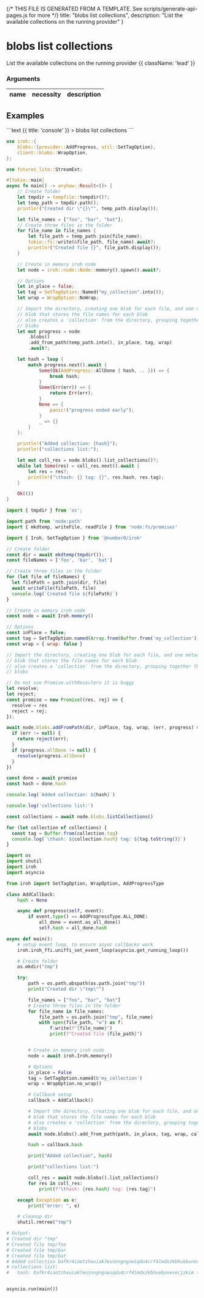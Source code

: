 {/* THIS FILE IS GENERATED FROM A TEMPLATE. See scripts/generate-api-pages.js for more */}
    title: "blobs list collections",
    description: "List the available collections on the running provider"
}

<div className='not-prose mb-5'>
    <Breadcrumbs pages={[
        { name: 'API', href: '/docs/api', current: false },
        { name: 'blobs list collections', href: '/docs/api/blobs-list-collections', current: true },
    ]} />
</div>

# blobs list collections

List the available collections on the running provider {{ className: 'lead' }}


### Arguments

| name | necessity | description |
| ---- | --------- | ----------- |



## Examples

<CodeGroup title="blobs list collections">
```text {{ title: 'console' }}
> blobs list collections
```

```rust {{ title: 'rust' }}
use iroh::{
    blobs::{provider::AddProgress, util::SetTagOption},
    client::blobs::WrapOption,
};

use futures_lite::StreamExt;

#[tokio::main]
async fn main() -> anyhow::Result<()> {
    // Create folder
    let tmpdir = tempfile::tempdir()?;
    let temp_path = tmpdir.path();
    println!("Created dir \"{}\"", temp_path.display());

    let file_names = ["foo", "bar", "bat"];
    // Create three files in the folder
    for file_name in file_names {
        let file_path = temp_path.join(file_name);
        tokio::fs::write(&file_path, file_name).await?;
        println!("Created file {}", file_path.display());
    }

    // Create in memory iroh node
    let node = iroh::node::Node::memory().spawn().await?;

    // Options
    let in_place = false;
    let tag = SetTagOption::Named("my_collection".into());
    let wrap = WrapOption::NoWrap;

    // Import the directory, creating one blob for each file, and one metadata
    // blob that stores the file names for each blob
    // also creates a 'collection' from the directory, grouping together the
    // blobs
    let mut progress = node
        .blobs()
        .add_from_path(temp_path.into(), in_place, tag, wrap)
        .await?;

    let hash = loop {
        match progress.next().await {
            Some(Ok(AddProgress::AllDone { hash, .. })) => {
                break hash;
            }
            Some(Err(err)) => {
                return Err(err);
            }
            None => {
                panic!("progress ended early");
            }
            _ => {}
        }
    };

    println!("Added collection: {hash}");
    println!("collections list:");

    let mut coll_res = node.blobs().list_collections()?;
    while let Some(res) = coll_res.next().await {
        let res = res?;
        println!("\thash: {} tag: {}", res.hash, res.tag);
    }

    Ok(())
}

```


```js {{ title: 'nodejs' }}
import { tmpdir } from 'os';

import path from 'node:path'
import { mkdtemp, writeFile, readFile } from 'node:fs/promises'

import { Iroh, SetTagOption } from '@number0/iroh'

// Create folder
const dir = await mkdtemp(tmpdir());
const fileNames = ['foo', 'bar', 'bat']

// Create three files in the folder
for (let file of fileNames) {
  let filePath = path.join(dir, file)
  await writeFile(filePath, file)
  console.log(`Created file ${filePath}`)
}

// Create in memory iroh node
const node = await Iroh.memory()

// Options
const inPlace = false;
const tag = SetTagOption.named(Array.from(Buffer.from('my_collection')))
const wrap = { wrap: false }

// Import the directory, creating one blob for each file, and one metadata
// blob that stores the file names for each blob
// also creates a 'collection' from the directory, grouping together the
// blobs

// Do not use Promise.withResovlers it is buggy
let resolve;
let reject;
const promise = new Promise((res, rej) => {
  resolve = res
  reject = rej;
});

await node.blobs.addFromPath(dir, inPlace, tag, wrap, (err, progress) => {
  if (err != null) {
    return reject(err);
  }
  if (progress.allDone != null) {
    resolve(progress.allDone)
  }
})

const done = await promise
const hash = done.hash

console.log(`Added collection: ${hash}`)

console.log('collections list:')

const collections = await node.blobs.listCollections()

for (let collection of collections) {
  const tag = Buffer.from(collection.tag)
  console.log(`\thash: ${collection.hash} tag: ${tag.toString()}`)
}

```


```python {{ title: 'python' }}
import os
import shutil
import iroh
import asyncio

from iroh import SetTagOption, WrapOption, AddProgressType

class AddCallback:
    hash = None

    async def progress(self, event):
        if event.type() == AddProgressType.ALL_DONE:
            all_done = event.as_all_done()
            self.hash = all_done.hash

async def main():
    # setup event loop, to ensure async callbacks work
    iroh.iroh_ffi.uniffi_set_event_loop(asyncio.get_running_loop())

    # Create folder
    os.mkdir("tmp")

    try:
        path = os.path.abspath(os.path.join("tmp"))
        print("Created dir \"tmp\"")

        file_names = ["foo", "bar", "bat"]
        # Create three files in the folder
        for file_name in file_names:
            file_path = os.path.join("tmp", file_name)
            with open(file_path, "w") as f:
                f.write(f"{file_name}")
                print(f"Created file {file_path}")


        # Create in memory iroh node
        node = await iroh.Iroh.memory()

        # Options
        in_place = False
        tag = SetTagOption.named(b'my_collection')
        wrap = WrapOption.no_wrap()

        # Callback setup
        callback = AddCallback()

        # Import the directory, creating one blob for each file, and one metadata
        # blob that stores the file names for each blob
        # also creates a 'collection' from the directory, grouping together the
        # blobs
        await node.blobs().add_from_path(path, in_place, tag, wrap, callback)

        hash = callback.hash

        print("Added collection", hash)

        print("collections list:")

        coll_res = await node.blobs().list_collections()
        for res in coll_res:
            print(f"\thash: {res.hash} tag: {res.tag}")

    except Exception as e:
        print("error: ", e)

    # cleanup dir
    shutil.rmtree("tmp")

# Output:
# Created dir "tmp"
# Created file tmp/foo
# Created file tmp/bar
# Created file tmp/bat
# Added collection bafkr4iaotzhxuiak7eusnngngnwsqdu4crf4lmdxzkbhuebunevecjzkim
# collections list:
# 	hash: bafkr4iaotzhxuiak7eusnngngnwsqdu4crf4lmdxzkbhuebunevecjzkim tag: "my_collection"


asyncio.run(main())

```


</CodeGroup>
